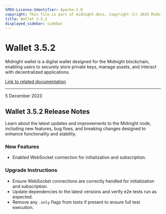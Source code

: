 ```yaml
---
SPDX-License-Identifier: Apache-2.0
copyright: This file is part of midnight-docs. Copyright (C) 2025 Midnight Foundation. Licensed under the Apache License, Version 2.0 (the "License"); You may not use this file except in compliance with the License. You may obtain a copy of the License at http://www.apache.org/licenses/LICENSE-2.0 Unless required by applicable law or agreed to in writing, software distributed under the License is distributed on an "AS IS" BASIS, WITHOUT WARRANTIES OR CONDITIONS OF ANY KIND, either express or implied. See the License for the specific language governing permissions and limitations under the License.
title: Wallet 3.5.2
displayed_sidebar: sidebar
---
```


# Wallet 3.5.2

Midnight wallet is a digital wallet designed for the Midnight blockchain, enabling users to securely store private keys, manage assets, and interact with decentralized applications.

[Link to related documentation](../../learn/introduction/wallets)

---

<div 
  style={{
    marginTop: '0',
    fontSize: '1rem',
    fontWeight: 'normal',
    marginBottom: '0.5rem'
  }}
>
  5 December 2023
</div>

## Wallet 3.5.2 Release Notes

Learn about the latest updates and improvements to the Midnight node, including new features, bug fixes, and breaking changes designed to enhance functionality and stability.

### New Features

- Enabled WebSocket connection for initialization and subscription.

### Upgrade Instructions

- Ensure WebSocket connections are correctly handled for initialization and subscription.  
- Update dependencies to the latest versions and verify e2e tests run as expected.  
- Remove any `.only` flags from tests if present to ensure full test execution.
